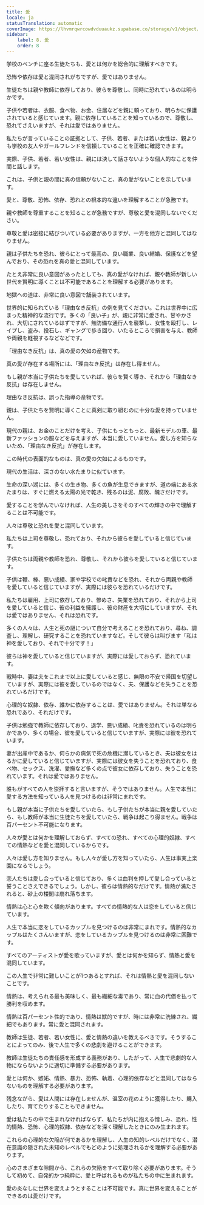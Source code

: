 ```yaml
---
title: 愛
locale: ja
statusTranslation: automatic
coverImage: https://lhvmrqwrcowdvduuaukz.supabase.co/storage/v1/object/public/strapi-uploads/small_cover-educacion-fundamental.webp-2d51a7828a2b1309555be27f7e2a61a0.webp
sidebar:
    label: 8. 愛
    order: 8
---
```

学校のベンチに座る生徒たちも、愛とは何かを総合的に理解すべきです。

恐怖や依存は愛と混同されがちですが、愛ではありません。

生徒たちは親や教師に依存しており、彼らを尊敬し、同時に恐れているのは明らかです。

子供や若者は、衣服、食べ物、お金、住居などを親に頼っており、明らかに保護されていると感じています。親に依存していることを知っているので、尊敬し、恐れてさえいますが、それは愛ではありません。

私たちが言っていることの証拠として、子供、若者、または若い女性は、親よりも学校の友人やガールフレンドを信頼していることを正確に確認できます。

実際、子供、若者、若い女性は、親には決して話さないような個人的なことを仲間と話します。

これは、子供と親の間に真の信頼がないこと、真の愛がないことを示しています。

愛と、尊敬、恐怖、依存、恐れとの根本的な違いを理解することが急務です。

親や教師を尊重することを知ることが急務ですが、尊敬と愛を混同しないでください。

尊敬と愛は密接に結びついている必要がありますが、一方を他方と混同してはなりません。

親は子供たちを恐れ、彼らにとって最高の、良い職業、良い結婚、保護などを望んでおり、その恐れを真の愛と混同しています。

たとえ非常に良い意図があったとしても、真の愛がなければ、親や教師が新しい世代を賢明に導くことは不可能であることを理解する必要があります。

地獄への道は、非常に良い意図で舗装されています。

世界的に知られている「理由なき反抗」の例を見てください。これは世界中に広まった精神的な流行です。多くの「良い子」が、親に非常に愛され、甘やかされ、大切にされているはずですが、無防備な通行人を襲撃し、女性を殴打し、レイプし、盗み、投石し、ギャングで歩き回り、いたるところで損害を与え、教師や両親を軽視するなどなどです。

「理由なき反抗」は、真の愛の欠如の産物です。

真の愛が存在する場所には、「理由なき反抗」は存在し得ません。

もし親が本当に子供たちを愛していれば、彼らを賢く導き、それから「理由なき反抗」は存在しません。

理由なき反抗は、誤った指導の産物です。

親は、子供たちを賢明に導くことに真剣に取り組むのに十分な愛を持っていません。

現代の親は、お金のことだけを考え、子供にもっともっと、最新モデルの車、最新ファッションの服などを与えますが、本当に愛していません。愛し方を知らないため、「理由なき反抗」が存在します。

この時代の表面的なものは、真の愛の欠如によるものです。

現代の生活は、深さのない水たまりに似ています。

生命の深い湖には、多くの生き物、多くの魚が生息できますが、道の端にある水たまりは、すぐに燃える太陽の光で乾き、残るのは泥、腐敗、醜さだけです。

愛することを学んでいなければ、人生の美しさをそのすべての輝きの中で理解することは不可能です。

人々は尊敬と恐れを愛と混同しています。

私たちは上司を尊敬し、恐れており、それから彼らを愛していると信じています。

子供たちは両親や教師を恐れ、尊敬し、それから彼らを愛していると信じています。

子供は鞭、棒、悪い成績、家や学校での叱責などを恐れ、それから両親や教師を愛していると信じていますが、実際には彼らを恐れているだけです。

私たちは雇用、上司に依存しており、惨めさ、失業を恐れており、それから上司を愛していると信じ、彼の利益を擁護し、彼の財産を大切にしていますが、それは愛ではありません、それは恐れです。

多くの人々は、人生と死の謎について自分で考えることを恐れており、尋ね、調査し、理解し、研究することを恐れていますなど。そして彼らは叫びます「私は神を愛しており、それで十分です！」

彼らは神を愛していると信じていますが、実際には愛しておらず、恐れています。

戦時中、妻は夫をこれまで以上に愛していると感じ、無限の不安で帰国を切望していますが、実際には彼を愛しているのではなく、夫、保護などを失うことを恐れているだけです。

心理的な奴隷、依存、誰かに依存することは、愛ではありません。それは単なる恐れであり、それだけです。

子供は勉強で教師に依存しており、退学、悪い成績、叱責を恐れているのは明らかであり、多くの場合、彼を愛していると信じていますが、実際には彼を恐れています。

妻が出産中であるか、何らかの病気で死の危機に瀕しているとき、夫は彼女をはるかに愛していると信じていますが、実際には彼女を失うことを恐れており、食べ物、セックス、洗濯、愛撫など多くの点で彼女に依存しており、失うことを恐れています。それは愛ではありません。

誰もがすべての人を崇拝すると言いますが、そうではありません。人生で本当に愛する方法を知っている人を見つけるのは非常にまれです。

もし親が本当に子供たちを愛していたら、もし子供たちが本当に親を愛していたら、もし教師が本当に生徒たちを愛していたら、戦争は起こり得ません。戦争は百パーセント不可能になります。

人々が愛とは何かを理解しておらず、すべての恐れ、すべての心理的奴隷、すべての情熱などを愛と混同しているからです。

人々は愛し方を知りません。もし人々が愛し方を知っていたら、人生は事実上楽園になるでしょう。

恋人たちは愛し合っていると信じており、多くは血判を押して愛し合っていると誓うことさえできるでしょう。しかし、彼らは情熱的なだけです。情熱が満たされると、砂上の楼閣は崩れ落ちます。

情熱は心と心を欺く傾向があります。すべての情熱的な人は恋をしていると信じています。

人生で本当に恋をしているカップルを見つけるのは非常にまれです。情熱的なカップルはたくさんいますが、恋をしているカップルを見つけるのは非常に困難です。

すべてのアーティストが愛を歌っていますが、愛とは何かを知らず、情熱と愛を混同しています。

この人生で非常に難しいことが1つあるとすれば、それは情熱と愛を混同しないことです。

情熱は、考えられる最も美味しく、最も繊細な毒であり、常に血の代償を払って勝利を収めます。

情熱は百パーセント性的であり、情熱は獣的ですが、時には非常に洗練され、繊細でもあります。常に愛と混同されます。

教師は生徒、若者、若い女性に、愛と情熱の違いを教えるべきです。そうすることによってのみ、後で人生で多くの悲劇を避けることができます。

教師は生徒たちの責任感を形成する義務があり、したがって、人生で悲劇的な人物にならないように適切に準備する必要があります。

愛とは何か、嫉妬、情熱、暴力、恐怖、執着、心理的依存などと混同してはならないものを理解する必要があります。

残念ながら、愛は人間には存在しませんが、温室の花のように獲得したり、購入したり、育てたりすることもできません。

愛は私たちの中で生まれなければならず、私たちが内に抱える憎しみ、恐れ、性的情熱、恐怖、心理的奴隷、依存などを深く理解したときにのみ生まれます。

これらの心理的な欠陥が何であるかを理解し、人生の知的レベルだけでなく、潜在意識の隠された未知のレベルでもどのように処理されるかを理解する必要があります。

心のさまざまな隙間から、これらの欠陥をすべて取り除く必要があります。そうして初めて、自発的かつ純粋に、愛と呼ばれるものが私たちの中に生まれます。

愛の炎なしに世界を変えようとすることは不可能です。真に世界を変えることができるのは愛だけです。
